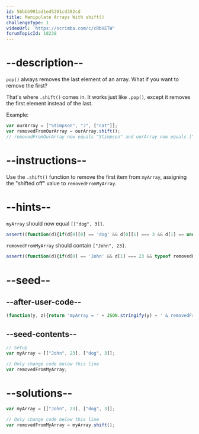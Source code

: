 ```yaml
---
id: 56bbb991ad1ed5201cd392cd
title: Manipulate Arrays With shift()
challengeType: 1
videoUrl: 'https://scrimba.com/c/cRbVETW'
forumTopicId: 18238
---
```


# --description--

`pop()` always removes the last element of an array. What if you want to remove the first?

That's where `.shift()` comes in. It works just like `.pop()`, except it removes the first element instead of the last.

Example:

```js
var ourArray = ["Stimpson", "J", ["cat"]];
var removedFromOurArray = ourArray.shift();
// removedFromOurArray now equals "Stimpson" and ourArray now equals ["J", ["cat"]].
```

# --instructions--

Use the `.shift()` function to remove the first item from `myArray`, assigning the "shifted off" value to `removedFromMyArray`.

# --hints--

`myArray` should now equal `[["dog", 3]]`.

```js
assert((function(d){if(d[0][0] == 'dog' && d[0][1] === 3 && d[1] == undefined){return true;}else{return false;}})(myArray));
```

`removedFromMyArray` should contain `["John", 23]`.

```js
assert((function(d){if(d[0] == 'John' && d[1] === 23 && typeof removedFromMyArray === 'object'){return true;}else{return false;}})(removedFromMyArray));
```

# --seed--

## --after-user-code--

```js
(function(y, z){return 'myArray = ' + JSON.stringify(y) + ' & removedFromMyArray = ' + JSON.stringify(z);})(myArray, removedFromMyArray);
```

## --seed-contents--

```js
// Setup
var myArray = [["John", 23], ["dog", 3]];

// Only change code below this line
var removedFromMyArray;
```

# --solutions--

```js
var myArray = [["John", 23], ["dog", 3]];

// Only change code below this line
var removedFromMyArray = myArray.shift();
```
